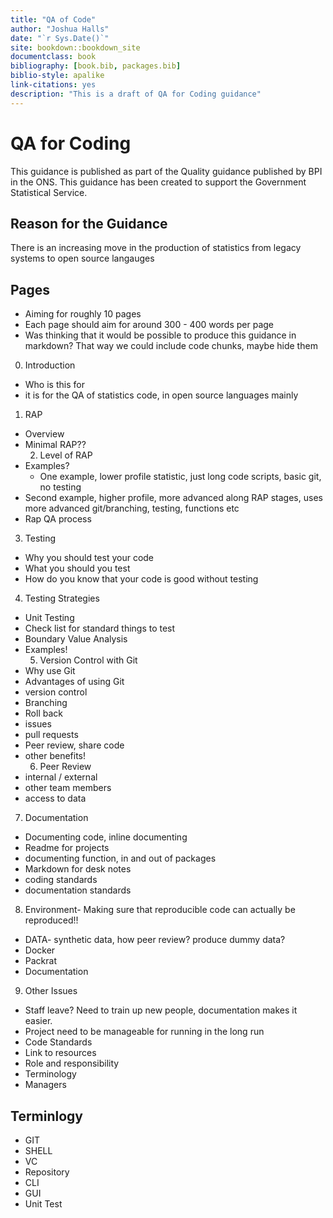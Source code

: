 ```yaml
--- 
title: "QA of Code"
author: "Joshua Halls"
date: "`r Sys.Date()`"
site: bookdown::bookdown_site
documentclass: book
bibliography: [book.bib, packages.bib]
biblio-style: apalike
link-citations: yes
description: "This is a draft of QA for Coding guidance"
---
```

 
# QA for Coding 
  
This guidance is published as part of the Quality guidance published by BPI in the ONS. This guidance has been created to support the Government Statistical Service. 

## Reason for the Guidance

There is an increasing move in the production of statistics from legacy systems to open source langauges 


##  Pages
* Aiming for roughly 10 pages
* Each page should aim for around 300 - 400 words per page
* Was thinking that it would be possible to produce this guidance in markdown? That way we could include code chunks, maybe hide them

0. Introduction
- Who is this for
- it is for the QA of statistics code, in open source languages mainly
1. RAP
- Overview
- Minimal RAP??
  2. Level of RAP
- Examples?
  - One example, lower profile statistic, just long code scripts, basic git, no testing
- Second example, higher profile, more advanced along RAP stages, uses more advanced git/branching, testing, functions etc
- Rap QA process
3. Testing
- Why you should test your code
- What you should you test
- How do you know that your code is good without testing
4. Testing Strategies
- Unit Testing
- Check list for standard things to test
- Boundary Value Analysis
- Examples!
  5. Version Control with Git
- Why use Git
- Advantages of using Git
- version control
- Branching
- Roll back
- issues
- pull requests
- Peer review, share code
- other benefits!
  6. Peer Review
- internal / external
- other team members
- access to data
7. Documentation
- Documenting code, inline documenting
- Readme for projects
- documenting function, in and out of packages
- Markdown for desk notes
- coding standards
- documentation standards
8. Environment- Making sure that reproducible code can actually be reproduced!!
  - DATA- synthetic data, how peer review? produce dummy data?
  - Docker
- Packrat
- Documentation
9. Other Issues
-	Staff leave? Need to train up new people, documentation makes it easier.
-	Project need to be manageable for running in the long run
- Code Standards
- Link to resources
- Role and responsibility
- Terminology
- Managers


## Terminlogy

* GIT
* SHELL
* VC
* Repository
* CLI
* GUI
* Unit Test

